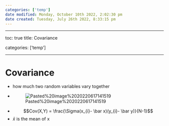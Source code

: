```yaml
---
categories: ['temp']
date modified: Monday, October 10th 2022, 2:02:30 pm
date created: Tuesday, July 26th 2022, 8:33:15 pm
---
```


---

toc: true
title: Covariance

categories: ['temp']

---

# Covariance
- how much two random variables vary together
- ![Pasted%20image%2020220617141519](images/Pasted%20image%2020220617141519.png)
- $$Cov(X,Y) = \frac{\Sigma(x_{i}- \bar x)(y_{i}- \bar y)}{N-1}$$
- $\bar x$ is the mean of x



